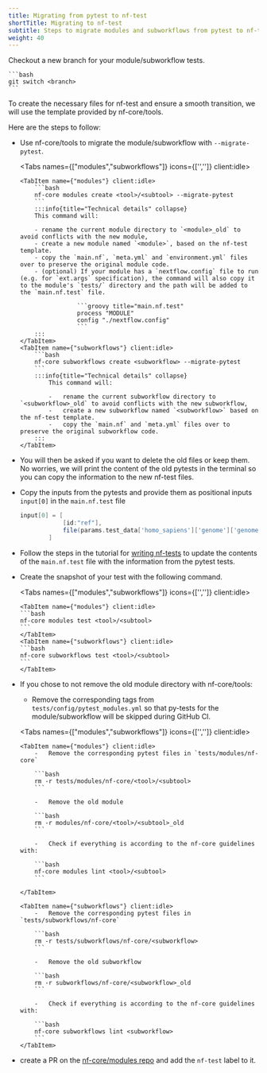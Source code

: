 ```yaml
---
title: Migrating from pytest to nf-test
shortTitle: Migrating to nf-test
subtitle: Steps to migrate modules and subworkflows from pytest to nf-test
weight: 40
---
```



Checkout a new branch for your module/subworkflow tests.

    ```bash
    git switch <branch>
    ```

To create the necessary files for nf-test and ensure a smooth transition, we will use the template provided by nf-core/tools.

Here are the steps to follow:

-   Use nf-core/tools to migrate the module/subworkflow with `--migrate-pytest`.

    <Tabs names={["modules","subworkflows"]} icons={['<i class="far fa-xs fa-code-commit me-2"></i>','<i class="far fa-code-fork fa-rotate-90 me-2"></i>']} client:idle>

        <TabItem name={"modules"} client:idle>
            ```bash
            nf-core modules create <tool>/<subtool> --migrate-pytest
            ```
            :::info{title="Technical details" collapse}
            This command will:

            - rename the current module directory to `<module>_old` to avoid conflicts with the new module,
            - create a new module named `<module>`, based on the nf-test template.
            - copy the `main.nf`, `meta.yml` and `environment.yml` files over to preserve the original module code.
            - (optional) If your module has a `nextflow.config` file to run (e.g. for `ext.args` specification), the command will also copy it to the module's `tests/` directory and the path will be added to the `main.nf.test` file.

                        ```groovy title="main.nf.test"
                        process "MODULE"
                        config "./nextflow.config"
                        ```
            :::
        </TabItem>
        <TabItem name={"subworkflows"} client:idle>
            ```bash
            nf-core subworkflows create <subworkflow> --migrate-pytest
            ```
            :::info{title="Technical details" collapse}
                This command will:

                -   rename the current subworkflow directory to `<subworkflow>_old` to avoid conflicts with the new subworkflow,
                -   create a new subworkflow named `<subworkflow>` based on the nf-test template.
                -   copy the `main.nf` and `meta.yml` files over to preserve the original subworkflow code.
            :::
        </TabItem>

    </Tabs>

-   You will then be asked if you want to delete the old files or keep them. No worries, we will print the content of the old pytests in the terminal so you can copy the information to the new nf-test files.

-   Copy the inputs from the pytests and provide them as positional inputs `input[0]` in the `main.nf.test` file

    ```groovy title="main.nf.test"
    input[0] = [
                [id:"ref"],
                file(params.test_data['homo_sapiens']['genome']['genome_fasta_fai'], checkIfExists: true)
            ]
    ```

-   Follow the steps in the tutorial for [writing nf-tests](/docs/tutorials/tests_and_test_data/nf-test_writing_tests) to update the contents of the `main.nf.test` file with the information from the pytest tests.

-   Create the snapshot of your test with the following command.

    <Tabs names={["modules","subworkflows"]} icons={['<i class="far fa-xs fa-code-commit me-2"></i>','<i class="far fa-code-fork  fa-rotate-90 me-2"></i>']} client:idle>

        <TabItem name={"modules"} client:idle>
        ```bash
        nf-core modules test <tool>/<subtool>
        ```
        </TabItem>
        <TabItem name={"subworkflows"} client:idle>
        ```bash
        nf-core subworkflows test <tool>/<subtool>
        ```
        </TabItem>

    </Tabs>

-   If you chose to not remove the old module directory with nf-core/tools:

    -   Remove the corresponding tags from `tests/config/pytest_modules.yml` so that py-tests for the module/subworkflow will be skipped during GitHub CI.

    <Tabs names={["modules","subworkflows"]} icons={['<i class="far fa-xs fa-code-commit me-2"></i>','<i class="far fa-code-fork  fa-rotate-90 me-2"></i>']} client:idle>

        <TabItem name={"modules"} client:idle>
            -   Remove the corresponding pytest files in `tests/modules/nf-core`

            ```bash
            rm -r tests/modules/nf-core/<tool>/<subtool>
            ```

            -   Remove the old module

            ```bash
            rm -r modules/nf-core/<tool>/<subtool>_old
            ```

            -   Check if everything is according to the nf-core guidelines with:

            ```bash
            nf-core modules lint <tool>/<subtool>
            ```

        </TabItem>

        <TabItem name={"subworkflows"} client:idle>
            -   Remove the corresponding pytest files in `tests/subworkflows/nf-core`

            ```bash
            rm -r tests/subworkflows/nf-core/<subworkflow>
            ```

            -   Remove the old subworkflow

            ```bash
            rm -r subworkflows/nf-core/<subworkflow>_old
            ```

            -   Check if everything is according to the nf-core guidelines with:

            ```bash
            nf-core subworkflows lint <subworkflow>
            ```
        </TabItem>

    </Tabs>

-   create a PR on the [nf-core/modules repo](https://github.com/nf-core/modules/) and add the `nf-test` label to it.
